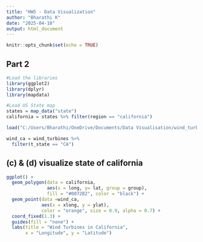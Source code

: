 ---
title: "HW5 - Data Visualization"
author: "Bharathi K"
date: "2025-04-10"
output: html_document
---

```{r setup, include=FALSE}
knitr::opts_chunk$set(echo = TRUE)
```

## Part 2

```{r California}
#Load the libraries
library(ggplot2)
library(dplyr)
library(mapdata)

#Load US State map
states = map_data("state")
california = states %>% filter(region == "california")

```
```{r load the dataset}

load("C:/Users/Bharathi/OneDrive/Documents/Data Visualisation/wind_turbines.rda")

wind_ca = wind_turbines %>%
  filter(t_state == "CA")

```

## (c) & (d) visualize state of california

```{r visualise state , echo=FALSE}

ggplot() + 
  geom_polygon(data = california,
               aes(x = long, y= lat, group = group),
               fill = "#0072B2", color = "black") +
  geom_point(data =wind_ca,
             aes(x = xlong, y = ylat),
             color = "orange", size = 0.9, alpha = 0.7) +
  coord_fixed(1.3) +
  guides(fill = "none") +
  labs(title = "Wind Turbines in California",
       x = "Longitude", y = "Latitude")

```


